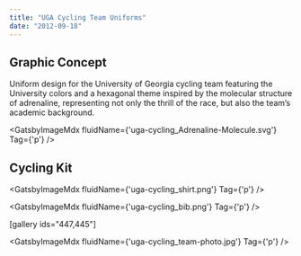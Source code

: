 ```yaml
---
title: "UGA Cycling Team Uniforms"
date: "2012-09-18"
---
```



## Graphic Concept

Uniform design for the University of Georgia cycling team featuring the University colors and a hexagonal theme inspired by the molecular structure of adrenaline, representing not only the thrill of the race, but also the team’s academic background.

<GatsbyImageMdx fluidName={'uga-cycling_Adrenaline-Molecule.svg'} Tag={'p'} />

## Cycling Kit

<GatsbyImageMdx fluidName={'uga-cycling_shirt.png'} Tag={'p'} />

<GatsbyImageMdx fluidName={'uga-cycling_bib.png'} Tag={'p'} />

\[gallery ids="447,445"\]

<GatsbyImageMdx fluidName={'uga-cycling_team-photo.jpg'} Tag={'p'} />
